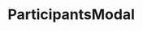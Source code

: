 
<Meta title="Appointment/ParticipantsModal" component={ParticipantsModal} />

# ParticipantsModal

<Story name="ParticipantsModal">
    <ParticipantsModal
        participants={[
            { id: 1, firstname: 'Anna', lastname: 'Pupil', userType: 'pupil' },
            { id: 2, firstname: 'Tom', lastname: 'Pupil', userType: 'pupil' },
            { id: 3, firstname: 'Julian', lastname: 'Pupil', userType: 'pupil' },
            { id: 4, firstname: 'Emma', lastname: 'Pupil', userType: 'pupil' },
            { id: 5, firstname: 'Paula', lastname: 'Pupil', userType: 'pupil' },
            { id: 6, firstname: 'Emil', lastname: 'Pupil', userType: 'pupil' },
        ]}
        organizers={[
            { id: 7, firstname: 'Tobias', lastname: 'Bork', userType: 'student' },
            { id: 8, firstname: 'Marius', lastname: 'Augustin', userType: 'student' },
        ]}
        declinedBy={[2, 3, 6, 8]}
    />
</Story>
